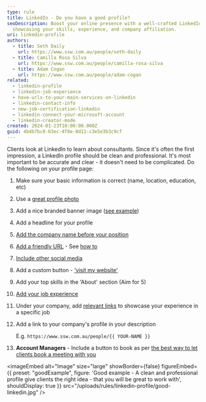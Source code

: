 ```yaml
---
type: rule
title: LinkedIn - Do you have a good profile?
seoDescription: Boost your online presence with a well-crafted LinkedIn profile,
  showcasing your skills, experience, and company affiliation.
uri: linkedin-profile
authors:
  - title: Seth Daily
    url: https://www.ssw.com.au/people/seth-daily
  - title: Camilla Rosa Silva
    url: https://www.ssw.com.au/people/camilla-rosa-silva
  - title: Adam Cogan
    url: https://www.ssw.com.au/people/adam-cogan
related:
  - linkedin-profile
  - linkedin-job-experience
  - have-urls-to-your-main-services-on-linkedin
  - linkedin-contact-info
  - new-job-certification-linkedin
  - linkedin-connect-your-microsoft-account
  - linkedin-creator-mode
created: 2024-01-23T10:00:00.000Z
guid: 4b4b7bc8-63ec-4f8e-8d11-c3e5e3b3c9cf
---
```

Clients look at LinkedIn to learn about consultants. Since it's often the first impression, a LinkedIn profile should be clean and professional. It's most important to be accurate and clear - it doesn't need to be complicated.
Do the following on your profile page:

1. Make sure your basic information is correct (name, location, education, etc)
2. Use a [great profile photo](/profile-photos)
3. Add a nice branded banner image ([see example](https://media.licdn.com/dms/image/v2/D5616AQHAU0WtB7QCpA/profile-displaybackgroundimage-shrink_350_1400/profile-displaybackgroundimage-shrink_350_1400/0/1707100851420?e=1733961600&v=beta&t=xU4XRaZXJtiMLfMa-sASok4psbGHKDBM9Z-jLyH7Vv8))
4. Add a headline for your profile
5. [Add the company name before your position](/prefix-job-title)
6. [Add a friendly URL](/create-friendly-short-urls) - See [how to](https://www.linkedin.com/pulse/how-simplify-your-linkedin-url-brenda-meller-zawacki-/)
7. [Include other social media](/linkedin-contact-info)
8. Add a custom button - ['visit my website'](https://feed.link/blog/visit-my-website-link-to-linkedin-profile/)
9. Add your top skills in the 'About' section (Aim for 5)
10. [Add your job experience](/linkedin-job-experience)
11. Under your company, add [relevant links](https://www.youtube.com/watch?v=3rPpCchYUfc) to showcase your experience in a specific job
12. Add a link to your company's profile in your description

    E.g. `https://www.ssw.com.au/people/{{ YOUR-NAME }}`

13. **Account Managers** - Include a button to book as per [the best way to let clients book a meeting with you](/meeting-bookings)

<imageEmbed
  alt="Image"
  size="large"
  showBorder={false}
  figureEmbed={{
    preset: "goodExample",
    figure: 'Good example - A clean and professional profile give clients the right idea - that you will be great to work with',
    shouldDisplay: true
  }}
  src="/uploads/rules/linkedin-profile/good-linkedin.jpg"
/>